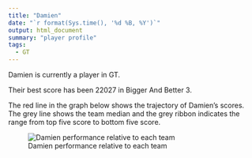 ```yaml
---
title: "Damien"
date: "`r format(Sys.time(), '%d %B, %Y')`"
output: html_document
summary: "player profile"
tags:
  - GT
---
```


Damien is currently a player in GT.

Their best score has been 22027 in Bigger And Better 3.

The red line in the graph below shows the trajectory of Damien's scores. The grey line shows the team median and the grey ribbon indicates the range from top five score to bottom five score.

![Damien performance relative to each team](Damien.jpg)
